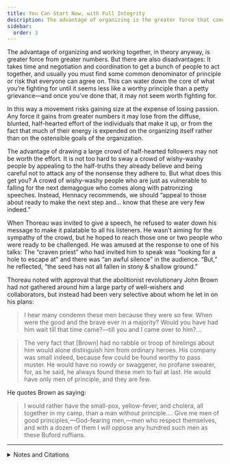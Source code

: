 ```yaml
---
title: You Can Start Now, with Full Integrity
description: The advantage of organizing is the greater force that comes from superior numbers. But there are also disadvantages.
sidebar:
  order: 3
---
```


The advantage of organizing and working together, in theory anyway, is greater force from greater numbers.
But there are also disadvantages:
It takes time and negotiation and coordination to get a bunch of people to act together, and usually you must find some common denominator of principle or risk that everyone can agree on.
This can water down the core of what you’re fighting for until it seems less like a worthy principle than a petty grievance—and once you’ve done that, it may not seem worth fighting for.

In this way a movement risks gaining size at the expense of losing passion.
Any force it gains from greater numbers it may lose from the diffuse, blunted, half-hearted effort of the individuals that make it up, or from the fact that much of their energy is expended on the organizing itself rather than on the ostensible goals of the organization.

The advantage of drawing a large crowd of half-hearted followers may not be worth the effort.
It is not too hard to sway a crowd of wishy-washy people by appealing to the half-truths they already believe and being careful not to attack any of the nonsense they adhere to.
But what does this get you?
A crowd of wishy-washy people who are just as vulnerable to falling for the next demagogue who comes along with patronizing speeches.
Instead, Hennacy recommends, we should “appeal to those about ready to make the next step and… know that these are very few indeed.”

When Thoreau was invited to give a speech, he refused to water down his message to make it palatable to all his listeners.
He wasn’t aiming for the sympathy of the crowd, but he hoped to reach those one or two people who were ready to be challenged.
He was amused at the response to one of his talks:
The “craven priest” who had invited him to speak was “looking for a hole to escape at” and there was “an awful silence” in the audience.
“But,” he reflected, “the seed has not all fallen in stony & shallow ground.”

Thoreau noted with approval that the abolitionist revolutionary John Brown had *not* gathered around him a large party of well-wishers and collaborators, but instead had been very selective about whom he let in on his plans:

> I hear many condemn these men because they were so few.
> When were the good and the brave ever in a majority?
> Would you have had him wait till that time came?—till you and I came over to him?…

> The very fact that [Brown] had no rabble or troop of hirelings about him would alone distinguish him from ordinary heroes.
> His company was small indeed, because few could be found worthy to pass muster.
> He would have no rowdy or swaggerer, no profane swearer, for, as he said, he always found these men to fail at last.
> He would have only men of principle, and they are few.

He quotes Brown as saying:

> I would rather have the small-pox, yellow-fever, and cholera, all together in my camp, than a man without principle.…
> Give me men of good principles,—God-fearing men,—men who respect themselves, and with a dozen of them I will oppose any hundred such men as these Buford ruffians.

<Aside type="wikipedia" title="Wikipedia">
  <WikipediaBadge title="Ammon Hennacy" />
  <WikipediaBadge title="John Brown (abolitionist)" />
  <WikipediaBadge title="John Brown’s raid on Harpers Ferry" url="https://en.wikipedia.org/wiki/John_Brown%27s_raid_on_Harpers_Ferry" />
  <WikipediaBadge title="Henry David Thoreau" />
  <WikipediaBadge title="A Plea for Captain John Brown" />
</Aside>

---

<details>
<summary>Notes and Citations</summary>

* Hennacy, Ammon “Picketing” <i>The Book of Ammon</i> (1970) [p. 218](https://archive.org/details/bookofammon0000ammo/page/218/mode/1up)
* Thoreau, H.D., [16 November 1858 journal entry](https://sniggle.net/TPL/index5.php?entry=excerpts10#16Nov58), from <i>The Price of Freedom</i> (2008) pp. 184–87
* Thoreau, H.D. [“A Plea for Captain John Brown”](https://sniggle.net/TPL/index5.php?entry=johnbrown#aplea) <i>My Thoughts are Murder to the State</i> (2008) pp. 37–57
* Thoreau, H.D., [22 October 1859 journal entry](https://sniggle.net/TPL/index5.php?entry=excerpts12#22Oct59), from <i>The Price of Freedom</i> (2008) pp. 215–30

</details>
